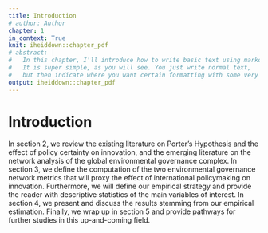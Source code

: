 ```yaml
---
title: Introduction
# author: Author
chapter: 1
in_context: True
knit: iheiddown::chapter_pdf
# abstract: |
#   In this chapter, I'll introduce how to write basic text using markdown.
#   It is super simple, as you will see. You just write normal text,
#   but then indicate where you want certain formatting with some very basic 'markup'.
output: iheiddown::chapter_pdf
---
```


\setcounter{chapter}{0}
# Introduction {#intro}



In section 2, we review the existing literature on Porter's Hypothesis and
the effect of policy certainty on innovation, and the emerging literature
on the network analysis of the global environmental governance complex. In
section 3, we define the computation of the two environmental governance
network metrics that will proxy the effect of international policymaking
on innovation. Furthermore, we will define our empirical strategy and
provide the reader with descriptive statistics of the main variables of interest.
In section 4, we present and discuss the results stemming from our empirical
estimation. Finally, we wrap up in section 5 and provide pathways for
further studies in this up-and-coming field.
